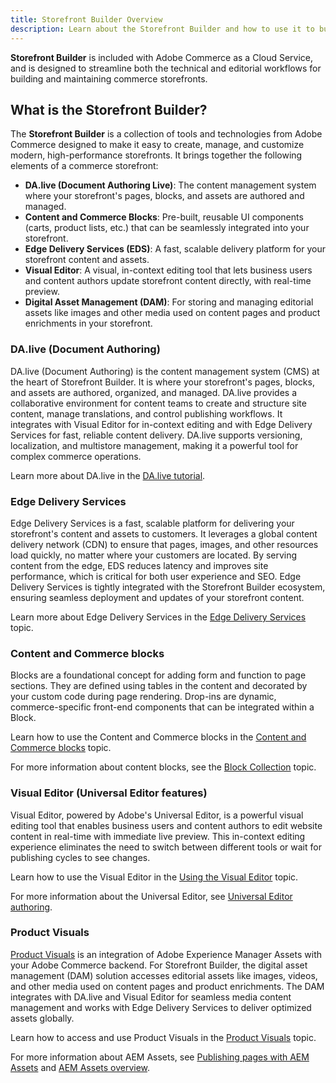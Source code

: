 ```yaml
---
title: Storefront Builder Overview
description: Learn about the Storefront Builder and how to use it to build your storefront.
---
```



**Storefront Builder** is included with Adobe Commerce as a Cloud Service, and is designed to streamline both the technical and editorial workflows for building and maintaining commerce storefronts. 

## What is the Storefront Builder?

The **Storefront Builder** is a collection of tools and technologies from Adobe Commerce designed to make it easy to create, manage, and customize modern, high-performance storefronts. It brings together the following elements of a commerce storefront:

- **DA.live (Document Authoring Live)**: The content management system where your storefront's pages, blocks, and assets are authored and managed.
- **Content and Commerce Blocks**: Pre-built, reusable UI components (carts, product lists, etc.) that can be seamlessly integrated into your storefront.
- **Edge Delivery Services (EDS)**: A fast, scalable delivery platform for your storefront content and assets.
- **Visual Editor**: A visual, in-context editing tool that lets business users and content authors update storefront content directly, with real-time preview.
- **Digital Asset Management (DAM)**: For storing and managing editorial assets like images and other media used on content pages and product enrichments in your storefront.

### DA.live (Document Authoring)

DA.live (Document Authoring) is the content management system (CMS) at the heart of Storefront Builder. It is where your storefront's pages, blocks, and assets are authored, organized, and managed. DA.live provides a collaborative environment for content teams to create and structure site content, manage translations, and control publishing workflows. It integrates with Visual Editor for in-context editing and with Edge Delivery Services for fast, reliable content delivery. DA.live supports versioning, localization, and multistore management, making it a powerful tool for complex commerce operations.

Learn more about DA.live in the [DA.live tutorial](https://www.aem.live/developer/da-tutorial).

### Edge Delivery Services

Edge Delivery Services is a fast, scalable platform for delivering your storefront's content and assets to customers. It leverages a global content delivery network (CDN) to ensure that pages, images, and other resources load quickly, no matter where your customers are located. By serving content from the edge, EDS reduces latency and improves site performance, which is critical for both user experience and SEO. Edge Delivery Services is tightly integrated with the Storefront Builder ecosystem, ensuring seamless deployment and updates of your storefront content.

Learn more about Edge Delivery Services in the [Edge Delivery Services](./edge-delivery-services.mdx) topic.

### Content and Commerce blocks

Blocks are a foundational concept for adding form and function to page sections. They are defined using tables in the content and decorated by your custom code during page rendering. Drop-ins are dynamic, commerce-specific front-end components that can be integrated within a Block.

Learn how to use the Content and Commerce blocks in the [Content and Commerce blocks](./content-commerce-blocks.mdx) topic.

For more information about content blocks, see the [Block Collection](https://www.aem.live/developer/block-collection) topic.

### Visual Editor (Universal Editor features)

Visual Editor, powered by Adobe's Universal Editor, is a powerful visual editing tool that enables business users and content authors to edit website content in real-time with immediate live preview. This in-context editing experience eliminates the need to switch between different tools or wait for publishing cycles to see changes.

Learn how to use the Visual Editor in the [Using the Visual Editor](./visual-editor.mdx) topic.

For more information about the Universal Editor, see [Universal Editor authoring](https://experienceleague.adobe.com/en/docs/experience-manager-cloud-service/content/sites/authoring/universal-editor/authoring).


### Product Visuals

[Product Visuals](https://experienceleague.adobe.com/en/docs/commerce/product-visuals/overview) is an integration of Adobe Experience Manager Assets with your Adobe Commerce backend. For Storefront Builder, the digital asset management (DAM) solution accesses editorial assets like images, videos, and other media used on content pages and product enrichments. The DAM integrates with DA.live and Visual Editor for seamless media content management and works with Edge Delivery Services to deliver optimized assets globally.

Learn how to access and use Product Visuals in the [Product Visuals](./product-visuals.mdx) topic.

For more information about AEM Assets, see [Publishing pages with AEM Assets](https://www.aem.live/docs/universal-editor-assets) and [AEM Assets overview](https://experienceleague.adobe.com/en/docs/experience-manager-assets/content/home.html).
